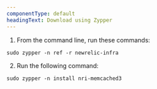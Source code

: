 ```yaml
---
componentType: default
headingText: Download using Zypper
---
```


1. From the command line, run these commands:

```shell
sudo zypper -n ref -r newrelic-infra
```

2. Run the following command:

```shell
sudo zypper -n install nri-memcached3
```